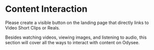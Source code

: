 # Content Interaction
Please create a visible button on the landing page that directly links to Video Short Clips or Reals.

Besides watching videos, viewing images, and listening to audio, this section will cover all the ways to interact with content on Odysee.

<CategoryCards/>
